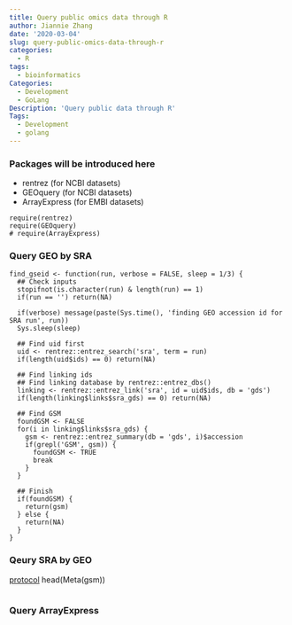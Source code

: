 ```yaml
---
title: Query public omics data through R
author: Jiannie Zhang
date: '2020-03-04'
slug: query-public-omics-data-through-r
categories:
  - R
tags:
  - bioinformatics
Categories:
  - Development
  - GoLang
Description: 'Query public data through R'
Tags:
  - Development
  - golang
---
```


### Packages will be introduced here

- rentrez (for NCBI datasets)
- GEOquery (for NCBI datasets)
- ArrayExpress (for EMBI datasets)

```
require(rentrez)
require(GEOquery)
# require(ArrayExpress)
```


### Query GEO by SRA

```
find_gseid <- function(run, verbose = FALSE, sleep = 1/3) {
  ## Check inputs
  stopifnot(is.character(run) & length(run) == 1)
  if(run == '') return(NA)
  
  if(verbose) message(paste(Sys.time(), 'finding GEO accession id for SRA run', run))
  Sys.sleep(sleep)
  
  ## Find uid first
  uid <- rentrez::entrez_search('sra', term = run)
  if(length(uid$ids) == 0) return(NA)
  
  ## Find linking ids
  ## Find linking database by rentrez::entrez_dbs()
  linking <- rentrez::entrez_link('sra', id = uid$ids, db = 'gds')
  if(length(linking$links$sra_gds) == 0) return(NA)
  
  ## Find GSM
  foundGSM <- FALSE
  for(i in linking$links$sra_gds) {
    gsm <- rentrez::entrez_summary(db = 'gds', i)$accession
    if(grepl('GSM', gsm)) {
      foundGSM <- TRUE
      break
    }
  }
  
  ## Finish
  if(foundGSM) {
    return(gsm)
  } else {
    return(NA)
  }
}
```


### Qeury SRA by GEO

[protocol](https://bioconductor.org/packages/release/bioc/vignettes/GEOquery/inst/doc/GEOquery.html)
head(Meta(gsm))
```

```



### Query ArrayExpress

```

```




